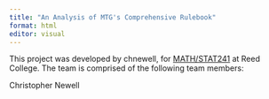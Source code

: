 ```yaml
---
title: "An Analysis of MTG's Comprehensive Rulebook"
format: html
editor: visual
---
```


This project was developed by chnewell, for [MATH/STAT241](https://aallorant.github.io/math241s24/) at Reed College. The team is comprised of the following team members:

Christopher Newell
